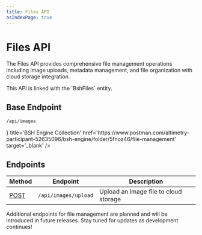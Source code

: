 ```yaml
---
title: Files API
asIndexPage: true
---
```



# Files API

The Files API provides comprehensive file management operations including image uploads, metadata management, and file organization with cloud storage integration.

<Callout type="info">
  This API is linked with the `BshFiles` entity.
</Callout>

## Base Endpoint

```bash
/api/images
```

<Cards>
    <Cards.Card 
      icon={<PostmanIcon />}
      title='BSH Engine Collection'
      href='https://www.postman.com/altimetry-participant-52635096/bsh-engine/folder/5fnoz46/file-management'
      target='_blank' />
</Cards>

## Endpoints

| Method | Endpoint | Description |
|--------|----------|-------------|
| [POST](/docs/bsh-engine/api/files/upload-image) | `/api/images/upload` | Upload an image file to cloud storage |

<Callout>
  Additional endpoints for file management are planned and will be introduced in future releases. Stay tuned for updates as development continues!
</Callout>
